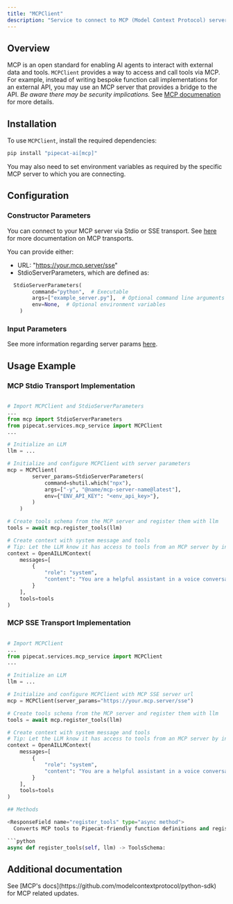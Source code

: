 ```yaml
---
title: "MCPClient"
description: "Service to connect to MCP (Model Context Protocol) servers"
---
```


## Overview

MCP is an open standard for enabling AI agents to interact with external data and tools. `MCPClient` provides a way to access and call tools via MCP. For example, instead of writing bespoke function call implementations for an external API, you may use an MCP server that provides a bridge to the API. _Be aware there may be security implications._ See [MCP documenation](https://github.com/modelcontextprotocol) for more details. 

## Installation

To use `MCPClient`, install the required dependencies:

```bash
pip install "pipecat-ai[mcp]"
```

You may also need to set environment variables as required by the specific MCP server to which you are connecting.

## Configuration

### Constructor Parameters

You can connect to your MCP server via Stdio or SSE transport. See [here](https://modelcontextprotocol.io/docs/concepts/transports#built-in-transport-types) for more documentation on MCP transports.

<ParamField path="server_params" type="str | StdioServerParameters" required>

You can provide either:
- URL: "https://your.mcp.server/sse"
- StdioServerParameters, which are defined as:

```python
  StdioServerParameters(
        command="python",  # Executable
        args=["example_server.py"],  # Optional command line arguments
        env=None,  # Optional environment variables
    )
```

</ParamField>

### Input Parameters

See more information regarding server params [here](https://github.com/modelcontextprotocol/python-sdk?tab=readme-ov-file#writing-mcp-clients).

## Usage Example

### MCP Stdio Transport Implementation

```python

# Import MCPClient and StdioServerParameters
...
from mcp import StdioServerParameters
from pipecat.services.mcp_service import MCPClient
...

# Initialize an LLM
llm = ...

# Initialize and configure MCPClient with server parameters
mcp = MCPClient(
        server_params=StdioServerParameters(
            command=shutil.which("npx"),
            args=["-y", "@name/mcp-server-name@latest"],
            env={"ENV_API_KEY": "<env_api_key>"},
        )
    )

# Create tools schema from the MCP server and register them with llm
tools = await mcp.register_tools(llm)

# Create context with system message and tools
# Tip: Let the LLM know it has access to tools from an MCP server by including it in the system prompt.
context = OpenAILLMContext(
    messages=[
        {
            "role": "system",
            "content": "You are a helpful assistant in a voice conversation. You have access to MCP tools. Keep responses concise."
        }
    ],
    tools=tools
)
```

### MCP SSE Transport Implementation

```python

# Import MCPClient
...
from pipecat.services.mcp_service import MCPClient
...

# Initialize an LLM
llm = ...

# Initialize and configure MCPClient with MCP SSE server url
mcp = MCPClient(server_params="https://your.mcp.server/sse")

# Create tools schema from the MCP server and register them with llm
tools = await mcp.register_tools(llm)

# Create context with system message and tools
# Tip: Let the LLM know it has access to tools from an MCP server by including it in the system prompt.
context = OpenAILLMContext(
    messages=[
        {
            "role": "system",
            "content": "You are a helpful assistant in a voice conversation. You have access to MCP tools. Keep responses concise."
        }
    ],
    tools=tools
)

## Methods

<ResponseField name="register_tools" type="async method">
  Converts MCP tools to Pipecat-friendly function definitions and registers the functions with the llm.

```python
async def register_tools(self, llm) -> ToolsSchema:
```

## Additional documentation

<Note>
  See [MCP's docs](https://github.com/modelcontextprotocol/python-sdk) for MCP related updates.
</Note>

